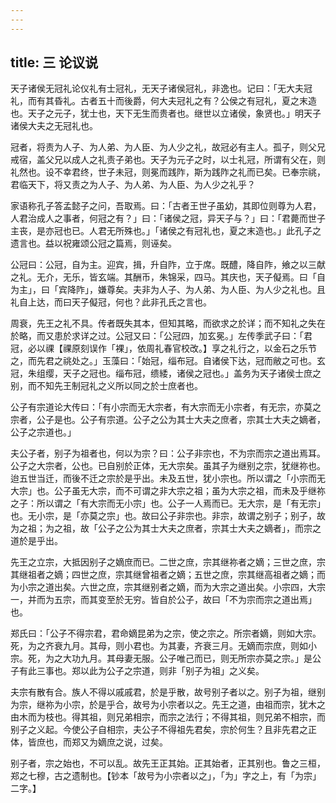 ```yaml
---
---
---
```

title: 三 论议说
---







天子诸侯无冠礼论仪礼有士冠礼，无天子诸侯冠礼，非逸也。记曰：「无大夫冠礼，而有其昏礼。古者五十而後爵，何大夫冠礼之有？公侯之有冠礼，夏之末造也。天子之元子，犹士也，天下无生而贵者也。继世以立诸侯，象贤也。」明天子诸侯大夫之无冠礼也。

冠者，将责为人子、为人弟、为人臣、为人少之礼，故冠必有主人。孤子，则父兄戒宿，盖父兄以成人之礼责子弟也。天子为元子之时，以士礼冠，所谓有父在，则礼然也。设不幸君终，世子未冠，则冕而践阼，斯为践阼之礼而已矣。已奉宗祧，君临天下，将又责之为人子、为人弟、为人臣、为人少之礼乎？

家语称孔子答孟懿子之问，吾取焉。曰：「古者王世子虽幼，其即位则尊为人君，人君治成人之事者，何冠之有？」曰：「诸侯之冠，异天子与？」曰：「君薨而世子主丧，是亦冠也已。人君无所殊也。」「诸侯之有冠礼也，夏之末造也。」此孔子之遗言也。益以祝雍颂公冠之篇焉，则诬矣。

公冠曰：公冠，自为主。迎宾，揖，升自阼，立于席。既醴，降自阼，飨之以三献之礼。无介，无乐，皆玄端。其酬币，朱锦采，四马。其庆也，天子儗焉。曰「自为主」，曰「宾降阼」，嫌尊矣。夫非为人子、为人弟、为人臣、为人少之礼也。且礼自上达，而曰天子儗冠，何也？此非孔氏之言也。

周衰，先王之礼不具。传者既失其本，但知其略，而欲求之於详；而不知礼之失在於略，而又患於求详之过。公冠又曰：「公冠四，加玄冕。」左传季武子曰：「君冠，必以祼【祼原刻误作「裸」，依周礼春官校改。】享之礼行之，以金石之乐节之，而先君之祧处之。」玉藻曰：「始冠，缁布冠。自诸侯下达，冠而敝之可也。玄冠，朱组缨，天子之冠也。缁布冠，缋緌，诸侯之冠也。」盖务为天子诸侯士庶之别，而不知先王制冠礼之义所以同之於士庶者也。

公子有宗道论大传曰：「有小宗而无大宗者，有大宗而无小宗者，有无宗，亦莫之宗者，公子是也。公子有宗道。公子之公为其士大夫之庶者，宗其士大夫之嫡者，公子之宗道也。」

夫公子者，别子为祖者也，何以为宗？曰：公子非宗也，不为宗而宗之道出焉耳。公子之大宗者，公也。已自别於正体，无大宗矣。虽其子为继别之宗，犹继祢也。迨五世当迁，而後不迁之宗於是乎出。未及五世，犹小宗也。所以谓之「小宗而无大宗」也。公子虽无大宗，而不可谓之非大宗之祖；虽为大宗之祖，而未及乎继祢之子：所以谓之「有大宗而无小宗」也。公子一人焉而已。无大宗，是「有无宗」也。无小宗，是「亦莫之宗」也。故曰公子非宗也。非宗，故谓之别子；别子，故为之祖；为之祖，故「公子之公为其士大夫之庶者，宗其士大夫之嫡者」，而宗之道於是乎出。

先王之立宗，大抵因别子之嫡庶而已。二世之庶，宗其继祢者之嫡；三世之庶，宗其继祖者之嫡；四世之庶，宗其继曾祖者之嫡；五世之庶，宗其继高祖者之嫡；而为小宗之道出矣。六世之庶，宗其继别者之嫡，而为大宗之道出矣。小宗四，大宗一，并而为五宗，而其变至於无穷。皆自於公子，故曰「不为宗而宗之道出焉」也。

郑氏曰：「公子不得宗君，君命嫡昆弟为之宗，使之宗之。所宗者嫡，则如大宗。死，为之齐衰九月。其母，则小君也。为其妻，齐衰三月。无嫡而宗庶，则如小宗。死，为之大功九月。其母妻无服。公子唯己而已，则无所宗亦莫之宗。」是公子有此三事也。郑以此为公子之宗道，则非「别子为祖」之义矣。

夫宗有散有合。族人不得以戚戚君，於是乎散，故号别子者以之。别子为祖，继别为宗，继祢为小宗，於是乎合，故号为小宗者以之。先王之道，由祖而宗，犹木之由木而为枝也。得其祖，则兄弟相宗，而宗之法行；不得其祖，则兄弟不相宗，而别子之义起。今使公子自相宗，夫公子不得祖先君矣，宗於何生？且非先君之正体，皆庶也，而郑又为嫡庶之说，过矣。

别子者，宗之始也，不可以乱。故先王正其始。正其始者，正其别也。鲁之三桓，郑之七穆，古之遗制也。【钞本「故号为小宗者以之」，「为」字之上，有「为宗」二字。】